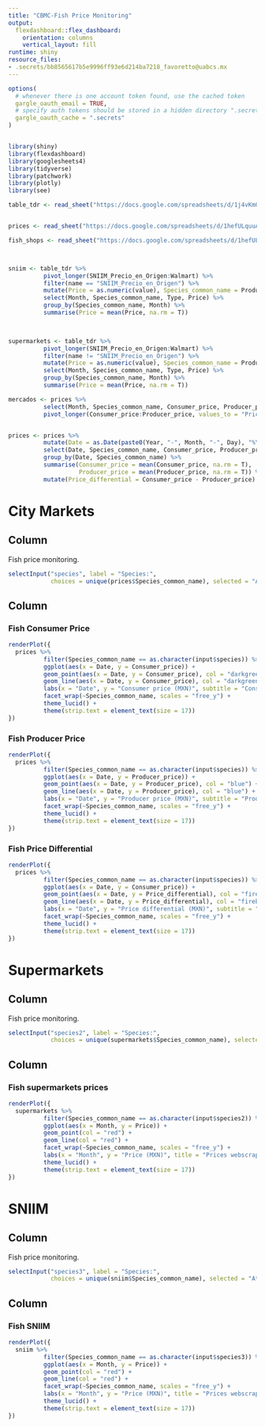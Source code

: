 ```yaml
---
title: "CBMC-Fish Price Monitoring"
output:
  flexdashboard::flex_dashboard:
    orientation: columns
    vertical_layout: fill
runtime: shiny
resource_files:
- .secrets/bb8565617b5e9996ff93e6d214ba7218_favoretto@uabcs.mx
---
```


```r

options(
  # whenever there is one account token found, use the cached token
  gargle_oauth_email = TRUE,
  # specify auth tokens should be stored in a hidden directory ".secrets"
  gargle_oauth_cache = ".secrets"
)


library(shiny)
library(flexdashboard)
library(googlesheets4)
library(tidyverse)
library(patchwork)
library(plotly)
library(see)

table_tdr <- read_sheet("https://docs.google.com/spreadsheets/d/1j4vKm0Nv37np8Jucfom68pFP78w10BtuuzKXgslgsY4/edit?usp=sharing")


prices <- read_sheet("https://docs.google.com/spreadsheets/d/1hefULquuA_iiB1O5eIDJwCBubGTsPixmNBDJ-VNZNxU/edit?usp=sharing")

fish_shops <- read_sheet("https://docs.google.com/spreadsheets/d/1hefULquuA_iiB1O5eIDJwCBubGTsPixmNBDJ-VNZNxU/edit?usp=sharing", sheet = 2)



sniim <- table_tdr %>% 
          pivot_longer(SNIIM_Precio_en_Origen:Walmart) %>% 
          filter(name == "SNIIM_Precio_en_Origen") %>% 
          mutate(Price = as.numeric(value), Species_common_name = Productos, Type = "SNIIM") %>%
          select(Month, Species_common_name, Type, Price) %>% 
          group_by(Species_common_name, Month) %>% 
          summarise(Price = mean(Price, na.rm = T))
  


supermarkets <- table_tdr %>% 
          pivot_longer(SNIIM_Precio_en_Origen:Walmart) %>% 
          filter(name != "SNIIM_Precio_en_Origen") %>% 
          mutate(Price = as.numeric(value), Species_common_name = Productos, Type = "Super") %>%
          select(Month, Species_common_name, Type, Price) %>% 
          group_by(Species_common_name, Month) %>% 
          summarise(Price = mean(Price, na.rm = T))

mercados <- prices %>% 
          select(Month, Species_common_name, Consumer_price, Producer_price) %>% 
          pivot_longer(Consumer_price:Producer_price, values_to = "Price", names_to = "Type")


prices <- prices %>% 
          mutate(Date = as.Date(paste0(Year, "-", Month, "-", Day), "%Y-%m-%d")) %>% 
          select(Date, Species_common_name, Consumer_price, Producer_price) %>% 
          group_by(Date, Species_common_name) %>% 
          summarise(Consumer_price = mean(Consumer_price, na.rm = T),
                    Producer_price = mean(Producer_price, na.rm = T)) %>% 
          mutate(Price_differential = Consumer_price - Producer_price) 

```

City Markets
=====================================  

Column {.sidebar}
-----------------------------------------------------------------------

Fish price monitoring.

```r

selectInput("species", label = "Species:",
            choices = unique(prices$Species_common_name), selected = "Atún")

```

Column {data-width=600}
-----------------------------------------------------------------------

### Fish Consumer Price

```r
renderPlot({
  prices %>% 
          filter(Species_common_name == as.character(input$species)) %>% 
          ggplot(aes(x = Date, y = Consumer_price)) +
          geom_point(aes(x = Date, y = Consumer_price), col = "darkgreen") +
          geom_line(aes(x = Date, y = Consumer_price), col = "darkgreen") +
          labs(x = "Date", y = "Consumer price (MXN)", subtitle = "Consumer price is the sale price to the public") +
          facet_wrap(~Species_common_name, scales = "free_y") +
          theme_lucid() +
          theme(strip.text = element_text(size = 17))
})
```

### Fish Producer Price

```r
renderPlot({
  prices %>% 
          filter(Species_common_name == as.character(input$species)) %>% 
          ggplot(aes(x = Date, y = Producer_price)) +
          geom_point(aes(x = Date, y = Producer_price), col = "blue") +
          geom_line(aes(x = Date, y = Producer_price), col = "blue") +
          labs(x = "Date", y = "Producer price (MXN)", subtitle = "Producer price is the price fish stores purchase the product to middlemen/fishermen") +
          facet_wrap(~Species_common_name, scales = "free_y") +
          theme_lucid() +
          theme(strip.text = element_text(size = 17))
})
```

### Fish Price Differential

```r
renderPlot({
  prices %>% 
          filter(Species_common_name == as.character(input$species)) %>% 
          ggplot(aes(x = Date, y = Consumer_price)) +
          geom_point(aes(x = Date, y = Price_differential), col = "firebrick") +
          geom_line(aes(x = Date, y = Price_differential), col = "firebrick") +
          labs(x = "Date", y = "Price differential (MXN)", subtitle = "Price differential is the difference between consumer price and producer price") +
          facet_wrap(~Species_common_name, scales = "free_y") +
          theme_lucid() +
          theme(strip.text = element_text(size = 17))
})
```


Supermarkets
=====================================  
Column {.sidebar}
-----------------------------------------------------------------------

Fish price monitoring.

```r

selectInput("species2", label = "Species:",
            choices = unique(supermarkets$Species_common_name), selected = "Atún")

```

Column
-----------------------------------------------------------------------

### Fish supermarkets prices

```r
renderPlot({
  supermarkets %>% 
          filter(Species_common_name == as.character(input$species2)) %>% 
          ggplot(aes(x = Month, y = Price)) +
          geom_point(col = "red") +
          geom_line(col = "red") +
          facet_wrap(~Species_common_name, scales = "free_y") +
          labs(x = "Month", y = "Price (MXN)", title = "Prices webscraped from supermarket webpages") +
          theme_lucid() +
          theme(strip.text = element_text(size = 17))
})
```

SNIIM
=====================================  

Column {.sidebar}
-----------------------------------------------------------------------

Fish price monitoring.

```r

selectInput("species3", label = "Species:",
            choices = unique(sniim$Species_common_name), selected = "Atún")

```

Column
-----------------------------------------------------------------------

### Fish SNIIM

```r
renderPlot({
  sniim %>% 
          filter(Species_common_name == as.character(input$species3)) %>% 
          ggplot(aes(x = Month, y = Price)) +
          geom_point(col = "red") +
          geom_line(col = "red") +
          facet_wrap(~Species_common_name, scales = "free_y") +
          labs(x = "Month", y = "Price (MXN)", title = "Prices webscraped from SNIIM webpage") +
          theme_lucid() +
          theme(strip.text = element_text(size = 17))
})
```
